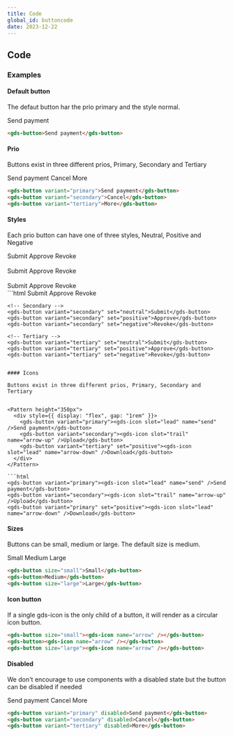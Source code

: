 ```yaml
---
title: Code
global_id: buttoncode
date: 2023-12-22
---
```


## Code

### Examples

#### Default button

The defaut button har the prio primary and the style normal.

<Pattern height="350px">
  <gds-button>Send payment</gds-button>
</Pattern>

```html
<gds-button>Send payment</gds-button>
```

#### Prio

Buttons exist in three different prios, Primary, Secondary and Tertiary

<Pattern height="350px">
  <div style={{ display: "flex", gap: "1rem" }}>
    <gds-button variant="primary">Send payment</gds-button>
    <gds-button variant="secondary">Cancel</gds-button>
    <gds-button variant="tertiary">More</gds-button>
  </div>
</Pattern>

```html
<gds-button variant="primary">Send payment</gds-button>
<gds-button variant="secondary">Cancel</gds-button>
<gds-button variant="tertiary">More</gds-button>
```

#### Styles

Each prio button can have one of three styles, Neutral, Positive and Negative

<Pattern height="350px">
  <div style={{ display: "flex", gap: "1rem" }}>
    <gds-button set="neutral">Submit</gds-button>
    <gds-button set="positive">Approve</gds-button>
    <gds-button set="negative">Revoke</gds-button>
  </div>
  <br />
  <div style={{ display: "flex", gap: "1rem" }}>
    <gds-button variant="secondary" set="neutral">Submit</gds-button>
    <gds-button variant="secondary" set="positive">Approve</gds-button>
    <gds-button variant="secondary" set="negative">Revoke</gds-button>
  </div>
  <br />
  <div style={{ display: "flex", gap: "1rem" }}>
    <gds-button variant="tertiary" set="neutral">Submit</gds-button>
    <gds-button variant="tertiary" set="positive">Approve</gds-button>
    <gds-button variant="tertiary" set="negative">Revoke</gds-button>
  </div>
</Pattern>
```html
    <!-- Primary -->
    <gds-button set="neutral">Submit</gds-button>
    <gds-button set="positive">Approve</gds-button>
    <gds-button set="negative">Revoke</gds-button>
    
    <!-- Secondary -->
    <gds-button variant="secondary" set="neutral">Submit</gds-button>
    <gds-button variant="secondary" set="positive">Approve</gds-button>
    <gds-button variant="secondary" set="negative">Revoke</gds-button>

    <!-- Tertiary -->
    <gds-button variant="tertiary" set="neutral">Submit</gds-button>
    <gds-button variant="tertiary" set="positive">Approve</gds-button>
    <gds-button variant="tertiary" set="negative">Revoke</gds-button>

````

#### Icons

Buttons exist in three different prios, Primary, Secondary and Tertiary


<Pattern height="350px">
  <div style={{ display: "flex", gap: "1rem" }}>
    <gds-button variant="primary"><gds-icon slot="lead" name="send" />Send payment</gds-button>
    <gds-button variant="secondary"><gds-icon slot="trail" name="arrow-up" />Upload</gds-button>
    <gds-button variant="tertiary" set="positive"><gds-icon slot="lead" name="arrow-down" />Download</gds-button>
  </div>
</Pattern>

```html
<gds-button variant="primary"><gds-icon slot="lead" name="send" />Send payment</gds-button>
<gds-button variant="secondary"><gds-icon slot="trail" name="arrow-up" />Upload</gds-button>
<gds-button variant="primary" set="positive"><gds-icon slot="lead" name="arrow-down" />Download</gds-button>
````

#### Sizes

Buttons can be small, medium or large. The default size is medium.

<Pattern height="350px">
  <div style={{ display: "flex", gap: "1rem" }}>
    <gds-button size="small">Small</gds-button>
    <gds-button>Medium</gds-button>
    <gds-button size="large">Large</gds-button>
  </div>
</Pattern>

```html
<gds-button size="small">Small</gds-button>
<gds-button>Medium</gds-button>
<gds-button size="large">Large</gds-button>
```

#### Icon button

If a single gds-icon is the only child of a button, it will render as a circular icon button.

<Pattern height="350px">
  <div style={{ display: "flex", gap: "1rem" }}>
    <gds-button size="small">
      <gds-icon name="arrow" />
    </gds-button>
    <gds-button>
      <gds-icon name="arrow" />
    </gds-button>
    <gds-button size="large">
      <gds-icon name="arrow" />
    </gds-button>
  </div>
</Pattern>

```html
<gds-button size="small"><gds-icon name="arrow" /></gds-button>
<gds-button><gds-icon name="arrow" /></gds-button>
<gds-button size="large"><gds-icon name="arrow" /></gds-button>
```

#### Disabled

We don't encourage to use components with a disabled state but the button can be disabled if needed

<Pattern height="350px">
  <div style={{ display: "flex", gap: "1rem" }}>
    <gds-button variant="primary" disabled>
      Send payment
    </gds-button>
    <gds-button variant="secondary" disabled>
      Cancel
    </gds-button>
    <gds-button variant="tertiary" disabled>
      More
    </gds-button>
  </div>
</Pattern>

```html
<gds-button variant="primary" disabled>Send payment</gds-button>
<gds-button variant="secondary" disabled>Cancel</gds-button>
<gds-button variant="tertiary" disabled>More</gds-button>
```